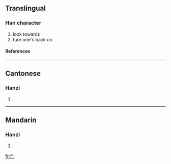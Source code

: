 {{see|佇}}

==Translingual==
===Han character===
{{Han char|rad=人|as=04|sn=6|four=|canj=人十一 (OJM)}}
# look towards
# turn one's back on
====References====
{{Han ref|kx=0096.121|hdz=10126.050|uh=4F2B|ud=20267}}
----
==Cantonese==
===Hanzi===
{{yue-hanzi|jyut=|y=chyu5}}
# {{defn|Cantonese}}
----
==Mandarin==
===Hanzi===
{{cmn-hanzi|tra=佇|pin=[[bà]] (ba4), [[bǎi]] (bai3), [[zhù]] (zhu4)|wg=pa<sup>4</sup>, pai<sup>3</sup>, chu<sup>4</sup>}}
# {{defn|Mandarin}}




[[fr:伫]]